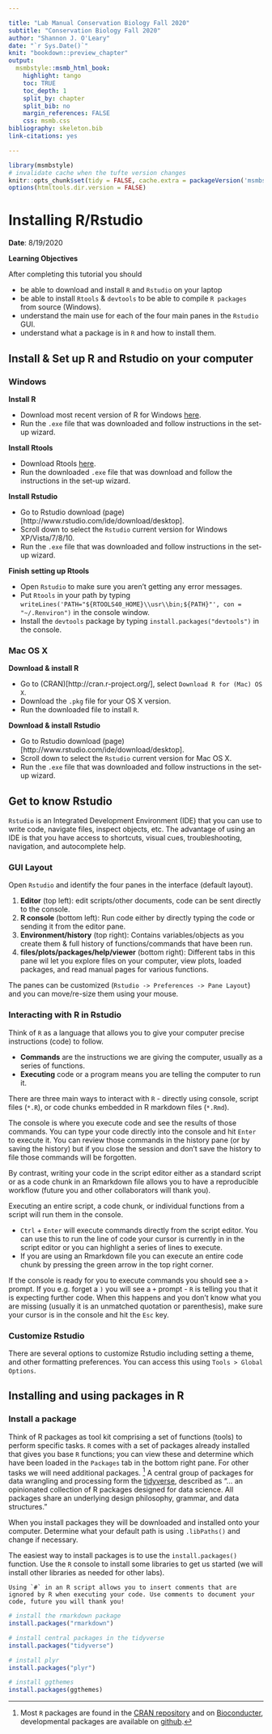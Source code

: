 ```yaml
---

title: "Lab Manual Conservation Biology Fall 2020"
subtitle: "Conservation Biology Fall 2020"
author: "Shannon J. O'Leary"
date: "`r Sys.Date()`"
knit: "bookdown::preview_chapter"
output:
  msmbstyle::msmb_html_book:
    highlight: tango
    toc: TRUE
    toc_depth: 1
    split_by: chapter
    split_bib: no
    margin_references: FALSE
    css: msmb.css
bibliography: skeleton.bib
link-citations: yes

---
```


```r

library(msmbstyle)
# invalidate cache when the tufte version changes
knitr::opts_chunk$set(tidy = FALSE, cache.extra = packageVersion('msmbstyle'))
options(htmltools.dir.version = FALSE)

```


# Installing R/Rstudio

**Date**: 8/19/2020

**Learning Objectives**

After completing this tutorial you should

* be able to download and install `R` and `Rstudio` on your laptop
* be able to install `Rtools` & `devtools` to be able to compile `R packages` from source (Windows).
* understand the main use for each of the four main panes in the `Rstudio` GUI.
* understand what a package is in `R` and how to install them.


## Install & Set up R and Rstudio on your computer

### Windows

**Install R**

* Download most recent version of R for Windows [here](https://cran.r-project.org/bin/windows/base/release.htm).
* Run the `.exe` file that was downloaded and follow instructions in the set-up wizard.


**Install Rtools**

* Download Rtools [here](https://cran.r-project.org/bin/windows/Rtools/rtools40-x86_64.exe).
* Run the downloaded `.exe` file that was download and follow the instructions in the set-up wizard.


**Install Rstudio**

* Go to Rstudio download (page)[http://www.rstudio.com/ide/download/desktop].
* Scroll down to select the `Rstudio` current version for Windows XP/Vista/7/8/10.
* Run the `.exe` file that was downloaded and follow instructions in the set-up wizard.


**Finish setting up Rtools**

* Open `Rstudio` to make sure you aren't getting any error messages.
* Put `Rtools` in your path by typing `writeLines('PATH="${RTOOLS40_HOME}\\usr\\bin;${PATH}"', con = "~/.Renviron")` in the console window.
* Install the `devtools` package by typing `install.packages("devtools")` in the console.


### Mac OS X

**Download & install R**

* Go to (CRAN)[http://cran.r-project.org/], select `Download R for (Mac) OS X`.
* Download the `.pkg` file for your OS X version.
* Run the downloaded file to install `R`.

**Download & install Rstudio**

* Go to Rstudio download (page)[http://www.rstudio.com/ide/download/desktop].
* Scroll down to select the `Rstudio` current version for Mac OS X.
* Run the `.exe` file that was downloaded and follow instructions in the set-up wizard.


## Get to know Rstudio

`Rstudio` is an Integrated Development Environment (IDE) that you can use to write code, navigate files, inspect objects, etc. The advantage of using an IDE is that you have access to shortcuts, visual cues, troubleshooting, navigation, and autocomplete help.


### GUI Layout

Open `Rstudio` and identify the four panes in the interface (default layout).

1. **Editor** (top left): edit scripts/other documents, code can be sent directly to the console.
2. **R console** (bottom left): Run code either by directly typing the code or sending it from the editor pane.
3. **Environment/history** (top right): Contains variables/objects as you create them & full history of functions/commands that have been run.
4. **files/plots/packages/help/viewer** (bottom right): Different tabs in this pane wil let you explore files on your computer, view plots, loaded packages, and read manual pages for various functions.

The panes can be customized (`Rstudio -> Preferences -> Pane Layout`) and you can move/re-size them using your mouse.


### Interacting with R in Rstudio

Think of `R` as a language that allows you to give your computer precise instructions (code) to follow.

* **Commands** are the instructions we are giving the computer, usually as a series of functions.
* **Executing** code or a program means you are telling the computer to run it.

There are three main ways to interact with `R` - directly using console, script files (`*.R`), or code chunks embedded in R markdown files (`*.Rmd`).

The console is where you execute code and see the results of those commands. You can type your code directly into the console and hit `Enter` to execute it. You can review those commands in the history pane (or by saving the history) but if you close the session and don't save the history to file those commands will be forgotten.

By contrast, writing your code in the script editor either as a standard script or as a code chunk in an Rmarkdown file allows you to have a reproducible workflow (future you and other collaborators will thank you).

Executing an entire script, a code chunk, or individual functions from a script will run them in the console.

* `Ctrl` + `Enter` will execute commands directly from the script editor. You can use this to run the line of code your cursor is currently in in the script editor or you can highlight a series of lines to execute.
* If you are using an Rmarkdown file you can execute an entire code chunk by pressing the green arrow in the top right corner.

If the console is ready for you to execute commands you should see a `>` prompt. If you e.g. forget a `)` you will see a `+` prompt - `R` is telling you that it is expecting further code. When this happens and you don't know what you are missing (usually it is an unmatched quotation or parenthesis), make sure your cursor is in the console and hit the `Esc` key.

### Customize Rstudio

There are several options to customize Rstudio including setting a theme, and other formatting preferences. You can access this using `Tools > Global Options`.


## Installing and using packages in R

### Install a package

Think of R packages as tool kit comprising a set of functions (tools) to perform specific tasks. `R` comes with a set of packages already installed that gives you base `R` functions; you can view these and determine which have been loaded in the `Packages` tab in the bottom right pane. For other tasks we will need additional packages. ^[Most `R` packages are found in the [CRAN repository](https://cran.r-project.org/) and on [Bioconducter](https://www.bioconductor.org/), developmental packages are available on [github](https://github.com/).]
A central group of packages for data wrangling and processing form the [tidyverse](https://www.tidyverse.org/), described as "... an opinionated collection of R packages designed for data science. All packages share an underlying design philosophy, grammar, and data structures."

When you install packages they will be downloaded and installed onto your computer. Determine what your default path is using `.libPaths()` and change if necessary.

The easiest way to install packages is to use the `install.packages()` function. Use the `R` console to install some libraries to get us started (we will install other libraries as needed for other labs).

```marginfigure

Using `#` in an R script allows you to insert comments that are ignored by R when executing your code. Use comments to document your code, future you will thank you!

```

```r

# install the rmarkdown package
install.packages("rmarkdown")

# install central packages in the tidyverse
install.packages("tidyverse")

# install plyr
install.packages("plyr")

# install ggthemes
install.packages(ggthemes)

```

